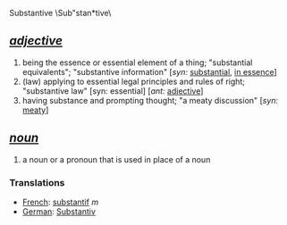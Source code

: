 Substantive \Sub"stan*tive\

==''[[adjective]]''== 
# being the essence or essential element of a thing; "substantial equivalents"; "substantive information" [''syn:'' [[substantial]], [[in essence]]]
# (law) applying to essential legal principles and rules of right; "substantive law" [syn: essential] [''ant:'' [[adjective]]]
# having substance and prompting thought; "a meaty discussion" [''syn:'' [[meaty]]]

==''[[noun]]''==
# a noun or a pronoun that is used in place of a noun
===Translations===
*[[French]]: [[substantif]] ''m''
*[[German]]: [[Substantiv]]